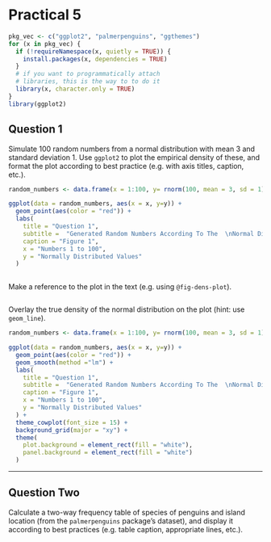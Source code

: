 # Practical 5

```r
pkg_vec <- c("ggplot2", "palmerpenguins", "ggthemes")
for (x in pkg_vec) {
  if (!requireNamespace(x, quietly = TRUE)) {
    install.packages(x, dependencies = TRUE)
  }
  # if you want to programmatically attach
  # libraries, this is the way to to do it
  library(x, character.only = TRUE)
}
library(ggplot2)
```

## Question 1

Simulate 100 random numbers from a normal distribution with mean 3 and standard deviation 1. Use `ggplot2` to plot the empirical density of these, and format the plot according to best practice (e.g. with axis titles, caption, etc.).

```r
random_numbers <- data.frame(x = 1:100, y= rnorm(100, mean = 3, sd = 1))

ggplot(data = random_numbers, aes(x = x, y=y)) +
  geom_point(aes(color = "red")) +
  labs(
    title = "Question 1",
    subtitle =  "Generated Random Numbers According To The  \nNormal Distribution Mean = 3 and Standard Deviation = 1", 
    caption = "Figure 1", 
    x = "Numbers 1 to 100",
    y = "Normally Distributed Values"
  )
  
```

Make a reference to the plot in the text (e.g. using `@fig-dens-plot`).

```r

```

Overlay the true density of the normal distribution on the plot (hint: use `geom_line`).

```r
random_numbers <- data.frame(x = 1:100, y= rnorm(100, mean = 3, sd = 1))

ggplot(data = random_numbers, aes(x = x, y=y)) +
  geom_point(aes(color = "red")) +
  geom_smooth(method ="lm") +
  labs(
    title = "Question 1",
    subtitle =  "Generated Random Numbers According To The  \nNormal Distribution Mean = 3 and Standard Deviation = 1", 
    caption = "Figure 1", 
    x = "Numbers 1 to 100",
    y = "Normally Distributed Values"
  ) +
  theme_cowplot(font_size = 15) +
  background_grid(major = "xy") +
  theme(
    plot.background = element_rect(fill = "white"),
    panel.background = element_rect(fill = "white")
  )
```

------------------------------------------------------------------------

## **Question Two**

Calculate a two-way frequency table of species of penguins and island location (from the `palmerpenguins` package’s dataset), and display it according to best practices (e.g. table caption, appropriate lines, etc.).

```r

```
